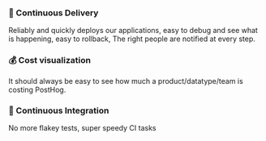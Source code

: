 ### 🏃  Continuous Delivery
Reliably and quickly deploys our applications, easy to debug and see what is happening, easy to rollback, The right people are notified at every step.

### 💰 Cost visualization
It should always be easy to see how much a product/datatype/team is costing PostHog.

### 🧪 Continuous Integration
No more flakey tests, super speedy CI tasks
